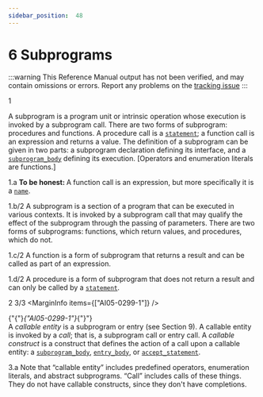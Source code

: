```yaml
---
sidebar_position:  48
---
```


# 6 Subprograms

:::warning
This Reference Manual output has not been verified,
and may contain omissions or errors.
Report any problems on the [tracking issue](https://github.com/ada-lang-io/ada-lang-io/issues/20)
:::


<MarginText>1</MarginText>
<p>A subprogram is a program unit or intrinsic operation whose execution is invoked by a subprogram call. There are two forms of subprogram: procedures and functions. A procedure call is a <code><a href="../AA-5/AA-5.1#S0167">statement</a></code>; a function call is an expression and returns a value. The definition of a subprogram can be given in two parts: a subprogram declaration defining its interface, and a <code><a href="../AA-6/AA-6.3#S0216">subprogram_body</a></code> defining its execution. [Operators and enumeration literals are functions.] <br /></p>

<MarginText>1.a</MarginText>
<Admonition type="aarm" aarm="note" title="Note: ">
<strong>To be honest: </strong>A function call is an expression, but more specifically it is a <code><a href="../AA-4/AA-4.1#S0091">name</a></code>. <br /></Admonition>

<MarginText>1.b/2</MarginText>
<Admonition type="aarm" aarm="glossary-entry" title="Glossary entry: ">
<strong></strong>A subprogram is a section of a program that can be executed in various contexts. It is invoked by a subprogram call that may qualify the effect of the subprogram through the passing of parameters. There are two forms of subprograms: functions, which return values, and procedures, which do not.<br /></Admonition>

<MarginText>1.c/2</MarginText>
<Admonition type="aarm" aarm="glossary-entry" title="Glossary entry: ">
<strong></strong>A function is a form of subprogram that returns a result and can be called as part of an expression.<br /></Admonition>

<MarginText>1.d/2</MarginText>
<Admonition type="aarm" aarm="glossary-entry" title="Glossary entry: ">
<strong></strong>A procedure is a form of subprogram that does not return a result and can only be called by a <code><a href="../AA-5/AA-5.1#S0167">statement</a></code>.<br /></Admonition>

<MarginText>2</MarginText>
<MarginText>3/3</MarginText>
<MarginInfo items={["AI05-0299-1"]} /><p>{"{"}<em>{"AI05-0299-1"}</em>{"}"} <br />A <em>callable entity</em> is a subprogram or entry (see Section 9). A callable entity is invoked by a <em>call</em>; that is, a subprogram call or entry call. A <em>callable construct</em> is a construct that defines the action of a call upon a callable entity: a <code><a href="../AA-6/AA-6.3#S0216">subprogram_body</a></code>, <code><a href="../AA-9/AA-9.5#S0260">entry_body</a></code>, or <code><a href="../AA-9/AA-9.5#S0258">accept_statement</a></code>. <br /></p>

<MarginText>3.a</MarginText>
<Admonition type="aarm" aarm="ramification" title="Ramification: ">
<strong></strong>Note that &ldquo;callable entity&rdquo; includes predefined operators, enumeration literals, and abstract subprograms. &ldquo;Call&rdquo; includes calls of these things. They do not have callable constructs, since they don't have completions. <br /></Admonition>

